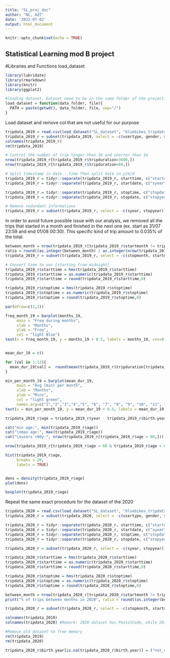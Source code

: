 ---
title: "SL_proj_doc"
author: "NC, AdT"
date: '2022-07-02'
output: html_document
---

```{r setup, include=FALSE}
knitr::opts_chunk$set(echo = TRUE)
```

## Statistical Learning mod B project

#Libraries and Functions load_dataset

```{r}
library(lubridate)
library(rmarkdown)
library(knitr)
library(ggplot2)

#loading dataset. Dataset need to be in the same folder of the project.
load_dataset = function(data_folder, file){
  PATH = paste(getwd(), data_folder, file, sep="/")
}
```

Load dataset and remove col that are not useful for our purpose

```{r}
tripdata_2019 = read.csv(load_dataset("SL_dataset", "bluebikes_tripdata_2019.csv"))
tripdata_2019_r = subset(tripdata_2019, select = -c(usertype, gender, start.station.name, end.station.name))
colnames(tripdata_2019_r)
rm(tripdata_2019)

# Control the number of trip longer than 1H and shorter than 1m
nrow(tripdata_2019_r[tripdata_2019_r$tripduration>3600,])
nrow(tripdata_2019_r[tripdata_2019_r$tripduration<60,])

# Split timestamp in date - time Then split date in y/m/d
tripdata_2019_r = tidyr::separate(tripdata_2019_r, starttime, c("startdate", "starttime"), sep = " ")
tripdata_2019_r = tidyr::separate(tripdata_2019_r, startdate, c("syear", "startmonth", "startday"), sep = "-")

tripdata_2019_r = tidyr::separate(tripdata_2019_r, stoptime, c("stopdate", "stoptime"), sep = " ")
tripdata_2019_r = tidyr::separate(tripdata_2019_r, stopdate, c("stopyear", "stopmonth", "stopday"), sep = "-")

# Remove redundant informations
tripdata_2019_r = subset(tripdata_2019_r, select = -c(syear, stopyear))

```

In order to avoid future possible issue with our analysis, we removed all the trips that started in a month and finished in the next one (ex. start as 31/07 23:59 and end 01/08 00:30). This specific kind of trip amount to 0.035% of the total.

```{r}
between_month = nrow(tripdata_2019_r[tripdata_2019_r$startmonth != tripdata_2019_r$stopmonth,])
ratio = round((as.integer(between_month) / as.integer(nrow(tripdata_2019_r))) * 100, 3)
tripdata_2019_r = subset(tripdata_2019_r, select = -c(stopmonth, startmonth))
```

```{r}
# Convert time to sec [starting from midnight]
tripdata_2019_r$starttime = hms(tripdata_2019_r$starttime)
tripdata_2019_r$starttime = as.numeric(tripdata_2019_r$starttime)
tripdata_2019_r$starttime = round(tripdata_2019_r$starttime,0)

tripdata_2019_r$stoptime = hms(tripdata_2019_r$stoptime)
tripdata_2019_r$stoptime = as.numeric(tripdata_2019_r$stoptime)
tripdata_2019_r$stoptime = round(tripdata_2019_r$stoptime,0)
```

```{r}
par(mfrow=c(1,2))

freq_month_19 = barplot(months_19, 
     main = "Freq during months",
     xlab = "Months",
     ylab = "Freq",
     col = "light Blue")
text(x = freq_month_19, y = months_19 + 0.5, labels = months_19, cex=0.8)


mean_dur_19 = c()

for (val in 1:12){
  mean_dur_19[val] =  round(mean(tripdata_2019_r$tripduration[tripdata_2019_r$month == val])/60,2)
}

min_per_month_19 = barplot(mean_dur_19, 
     main = "Avg (min) per month",
     xlab = "Months",
     ylab = "Mins",
     col = "light green",
     names.arg=c("1","2","3","4","5", "6", "7", "8", "9", "10", "11", "12"))
text(x = min_per_month_19, y = mean_dur_19 + 0.5, labels = mean_dur_19, cex=0.7)
```

```{r}
tripdata_2019_r$age = tripdata_2019_r$year - tripdata_2019_r$birth.year
```

```{r}
cat("min age:", min(tripdata_2019_r$age))
cat("\nmax age:", max(tripdata_2019_r$age))
cat("\nusers >80y:", nrow(tripdata_2019_r[tripdata_2019_r$age > 80,]))
```
```{r}
nrow(tripdata_2019_r[tripdata_2019_r$age > 60 & tripdata_2019_r$age < 80,])
```



```{r}
hist(tripdata_2019_r$age, 
     breaks = 20,
     labels = TRUE)


dens = density(tripdata_2019_r$age)
plot(dens)
```



```{r}
boxplot(tripdata_2019_r$age)
```







Repeat the same exact procedure for the dataset of the 2020

```{r}

tripdata_2020 = read.csv(load_dataset("SL_dataset", "bluebikes_tripdata_2020.csv"))
tripdata_2020_r = subset(tripdata_2020, select = -c(usertype, gender, start.station.name, end.station.name))

tripdata_2020_r = tidyr::separate(tripdata_2020_r, starttime, c("startdate", "starttime"), sep = " ")
tripdata_2020_r = tidyr::separate(tripdata_2020_r, startdate, c("syear", "startmonth", "startday"), sep = "-")
tripdata_2020_r = tidyr::separate(tripdata_2020_r, stoptime, c("stopdate", "stoptime"), sep = " ")
tripdata_2020_r = tidyr::separate(tripdata_2020_r, stopdate, c("stopyear", "stopmonth", "stopday"), sep = "-")

tripdata_2020_r = subset(tripdata_2020_r, select = -c(syear, stopyear))

tripdata_2020_r$starttime = hms(tripdata_2020_r$starttime)
tripdata_2020_r$starttime = as.numeric(tripdata_2020_r$starttime)
tripdata_2020_r$starttime = round(tripdata_2020_r$starttime,0)

tripdata_2020_r$stoptime = hms(tripdata_2020_r$stoptime)
tripdata_2020_r$stoptime = as.numeric(tripdata_2020_r$stoptime)
tripdata_2020_r$stoptime = round(tripdata_2020_r$stoptime,0)

between_month = nrow(tripdata_2020_r[tripdata_2020_r$startmonth != tripdata_2020_r$stopmonth,])
print("% of trips between months in 2020", ratio = round((as.integer(between_month) / as.integer(nrow(tripdata_2020_r))) * 100, 3)) #0.039%

tripdata_2020_r = subset(tripdata_2020_r, select = -c(stopmonth, startmonth))

colnames(tripdata_2019)
colnames(tripdata_2020) #Remark: 2020 dataset has PostalCode, while 2019 no

#Remove old dataset to free memory
rm(tripdata_2019)
rm(tripdata_2020)


```

```{r}
tripdata_2020_r$birth.year[is.na(tripdata_2020_r$birth.year)] = ("not_dec")
```
